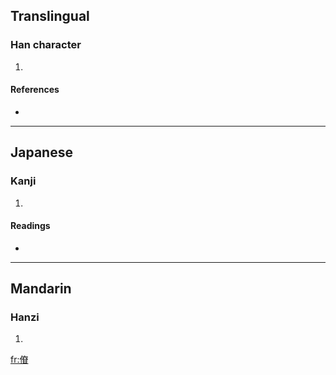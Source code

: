 ==Translingual==

===Han character===
{{Han char|rn=9|rad=人|as=10|sn=12|four=|canj=人大金山 (OKCU)}}

# {{defn|Han}}

====References====
* {{Han ref|kx=0112.140|dkj=00934|dj=0239.310|hdz=10202.060|uh=5084|ud=20612}}

----

==Japanese==

===Kanji===
{{ja-kanji|grade=|rs=人10}}

# {{defn|Japanese}}

====Readings====
* {{ja-readings|on=[[かつ]] (katsu), [[けち]] (kechi)|kun=[[すこやかなさま]] (sukoyakanasama)}}

----

==Mandarin==

===Hanzi===
{{cmn-hanzi|pin=[[xiā]] ([[xia1]])|wg=hsia<sup>1</sup>}}

# {{defn|Mandarin}}

[[fr:傄]]